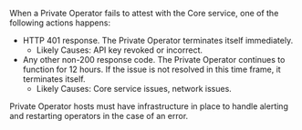 When a Private Operator fails to attest with the Core service, one of the following actions happens:
- HTTP 401 response. The Private Operator terminates itself immediately.
  - Likely Causes: API key revoked or incorrect.
- Any other non-200 response code. The Private Operator continues to function for 12 hours. If the issue is not resolved in this time frame, it terminates itself.
  - Likely Causes: Core service issues, network issues.

Private Operator hosts must have infrastructure in place to handle alerting and restarting operators in the case of an error.
